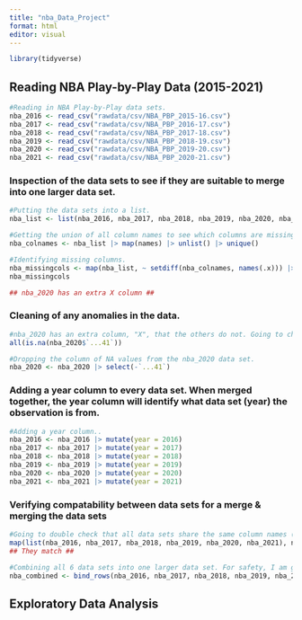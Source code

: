 ```yaml
---
title: "nba_Data_Project"
format: html
editor: visual
---
```


```r
library(tidyverse)
```

## Reading NBA Play-by-Play Data (2015-2021)

```r
#Reading in NBA Play-by-Play data sets.
nba_2016 <- read_csv("rawdata/csv/NBA_PBP_2015-16.csv")
nba_2017 <- read_csv("rawdata/csv/NBA_PBP_2016-17.csv")
nba_2018 <- read_csv("rawdata/csv/NBA_PBP_2017-18.csv")
nba_2019 <- read_csv("rawdata/csv/NBA_PBP_2018-19.csv")
nba_2020 <- read_csv("rawdata/csv/NBA_PBP_2019-20.csv")
nba_2021 <- read_csv("rawdata/csv/NBA_PBP_2020-21.csv")
```

### Inspection of the data sets to see if they are suitable to merge into one larger data set.

```r
#Putting the data sets into a list.
nba_list <- list(nba_2016, nba_2017, nba_2018, nba_2019, nba_2020, nba_2021)

#Getting the union of all column names to see which columns are missing from each dataset.
nba_colnames <- nba_list |> map(names) |> unlist() |> unique() 

#Identifying missing columns.
nba_missingcols <- map(nba_list, ~ setdiff(nba_colnames, names(.x))) |> set_names(2016:2021)
nba_missingcols

## nba_2020 has an extra X column ##
```

### Cleaning of any anomalies in the data.

```r
#nba_2020 has an extra column, "X", that the others do not. Going to check if it consists of NA values.
all(is.na(nba_2020$`...41`))

#Dropping the column of NA values from the nba_2020 data set.
nba_2020 <- nba_2020 |> select(-`...41`)
```

### Adding a year column to every data set. When merged together, the year column will identify what data set (year) the observation is from.

```r
#Adding a year column..
nba_2016 <- nba_2016 |> mutate(year = 2016)
nba_2017 <- nba_2017 |> mutate(year = 2017)
nba_2018 <- nba_2018 |> mutate(year = 2018)
nba_2019 <- nba_2019 |> mutate(year = 2019)
nba_2020 <- nba_2020 |> mutate(year = 2020)
nba_2021 <- nba_2021 |> mutate(year = 2021)
```

### Verifying compatability between data sets for a merge & merging the data sets

```r
#Going to double check that all data sets share the same column names (after removing X).
map(list(nba_2016, nba_2017, nba_2018, nba_2019, nba_2020, nba_2021), names)
## They match ##

#Combining all 6 data sets into one larger data set. For safety, I am going to use rbind to accomplish this. That way if I missed something in the investigation, it will return an error.
nba_combined <- bind_rows(nba_2016, nba_2017, nba_2018, nba_2019, nba_2020, nba_2021)

```

## Exploratory Data Analysis
